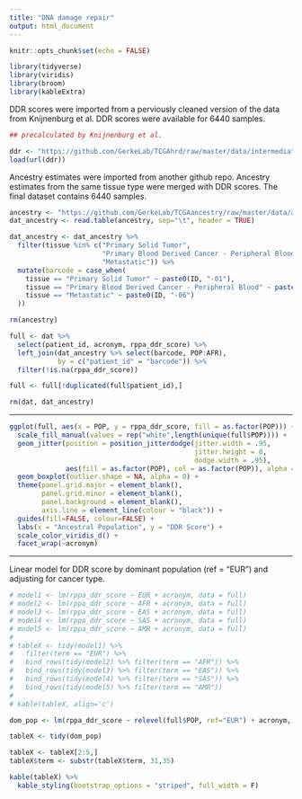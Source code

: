 ```yaml
---
title: "DNA damage repair"
output: html_document
---
```


```r
knitr::opts_chunk$set(echo = FALSE)

library(tidyverse)
library(viridis)
library(broom)
library(kableExtra)
```

DDR scores were imported from a perviously cleaned version of the data from Knijnenburg et al. DDR scores were available for 6440 samples. 

```r
## precalculated by Knijnenburg et al. 

ddr <- "https://github.com/GerkeLab/TCGAhrd/raw/master/data/intermediateFIles/DDRscores.RData"
load(url(ddr))

```

Ancestry estimates were imported from another github repo. Ancestry estimates from the same tissue type were merged with DDR scores. The final dataset contains 6440 samples. 

```r

ancestry <- "https://github.com/GerkeLab/TCGAancestry/raw/master/data/admixture_calls.txt"
dat_ancestry <- read.table(ancestry, sep="\t", header = TRUE)

dat_ancestry <- dat_ancestry %>%
  filter(tissue %in% c("Primary Solid Tumor",
                       "Primary Blood Derived Cancer - Peripheral Blood",
                       "Metastatic")) %>%
  mutate(barcode = case_when(
    tissue == "Primary Solid Tumor" ~ paste0(ID, "-01"),
    tissue == "Primary Blood Derived Cancer - Peripheral Blood" ~ paste0(ID, "-03"),
    tissue == "Metastatic" ~ paste0(ID, "-06")
  ))

rm(ancestry)

```

```r

full <- dat %>% 
  select(patient_id, acronym, rppa_ddr_score) %>% 
  left_join(dat_ancestry %>% select(barcode, POP:AFR),
            by = c("patient_id" = "barcode")) %>% 
  filter(!is.na(rppa_ddr_score))

full <- full[!duplicated(full$patient_id),]

rm(dat, dat_ancestry)

```

***

```r

ggplot(full, aes(x = POP, y = rppa_ddr_score, fill = as.factor(POP))) + 
  scale_fill_manual(values = rep("white",length(unique(full$POP)))) +
  geom_jitter(position = position_jitterdodge(jitter.width = .95,
                                              jitter.height = 0,
                                              dodge.width = .95),
              aes(fill = as.factor(POP), col = as.factor(POP)), alpha = 0.5) + 
  geom_boxplot(outlier.shape = NA, alpha = 0) + 
  theme(panel.grid.major = element_blank(),
        panel.grid.minor = element_blank(), 
        panel.background = element_blank(), 
        axis.line = element_line(colour = "black")) + 
  guides(fill=FALSE, colour=FALSE) +
  labs(x = "Ancestral Population", y = "DDR Score") + 
  scale_color_viridis_d() + 
  facet_wrap(~acronym)


```

***

Linear model for DDR score by dominant population (ref = "EUR") and adjusting for cancer type. 

```r

# model1 <- lm(rppa_ddr_score ~ EUR + acronym, data = full)
# model2 <- lm(rppa_ddr_score ~ AFR + acronym, data = full)
# model3 <- lm(rppa_ddr_score ~ EAS + acronym, data = full)
# model4 <- lm(rppa_ddr_score ~ SAS + acronym, data = full)
# model5 <- lm(rppa_ddr_score ~ AMR + acronym, data = full)
# 
# tableX <- tidy(model1) %>% 
#   filter(term == "EUR") %>% 
#   bind_rows(tidy(model2) %>% filter(term == "AFR")) %>%
#   bind_rows(tidy(model3) %>% filter(term == "EAS")) %>% 
#   bind_rows(tidy(model4) %>% filter(term == "SAS")) %>%
#   bind_rows(tidy(model5) %>% filter(term == "AMR")) 
# 
# kable(tableX, align='c')

dom_pop <- lm(rppa_ddr_score ~ relevel(full$POP, ref="EUR") + acronym, data = full)

tableX <- tidy(dom_pop) 

tableX <- tableX[2:5,]
tableX$term <- substr(tableX$term, 31,35)

kable(tableX) %>% 
  kable_styling(bootstrap_options = "striped", full_width = F)

```